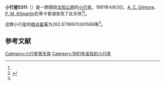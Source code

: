 {{Infobox planet
| bgcolour = #FFFFC0
| name = 5311
| symbol = 
| image = 
| caption = 
| discovery = yes
| discovery_ref = 
| discoverer = [[A._C._Gilmore|A. C. Gilmore]]、[[P._M._Kilmartin|P. M. Kilmartin]]
| discovery_site = [[蒂卡普湖|蒂卡普湖]] 
| discovered = 1981年4月3日
| designations = yes
| mp_name = 
| named_after = 
| alt_names = 
| mp_category = [[主带小行星|主带小行星]]
| orbit_ref = <ref name="a">[http://ssd.jpl.nasa.gov/sbdb.cgi?sstr=5311 5311] {{Wayback|url=http://ssd.jpl.nasa.gov/sbdb.cgi?sstr=5311 |date=20110609190939 }}，小行星數據庫瀏覽器（JPL Small-Body Database Browser）－[[美国国家航空航天局|美国国家航空航天局]]喷气推进实验室</ref>
| epoch = 2456400.5 (2013年4月18日更新)
| aphelion = {{convert|3.305045153871923|AU|km|3|abbr=on|lk=out}}
| perihelion = {{convert|2.778089528273199|AU|km|3|abbr=on}}
| semimajor = {{convert|3.041567341072561|AU|km|3|abbr=on}}
| eccentricity = 0.086625671
| period = 1937.512804 [[日|日]]<br />5.3[[儒略年|儒略年]]
| avg_speed = 
| inclination = 3.461980184960706
| asc_node = 227.4329797591304
| mean_anomaly = 
| arg_peri = 262.6798970261588
| satellites = 
| physical_characteristics = yes
| dimensions = 
| mass = 
| density = 
| surface_grav = 
| escape_velocity = 
| sidereal_day = 
| axial_tilt = 
| pole_ecliptic_lat = 
| pole_ecliptic_lon = 
| albedo = 
| temperatures= 
| temp_name1 = 
| mean_temp_1 = 
| max_temp_1 = 
| temp_name2 = 
| max_temp_2 = 
| spectral_type = 
| abs_magnitude = 262.6798970261588
}}

'''小行星5311'''（{{lang-en|5311}}）是一颗围绕[[太阳|太阳]][[公转|公转]]的[[小行星|小行星]]。1981年4月3日，[[A._C._Gilmore|A. C. Gilmore]]、[[P._M._Kilmartin|P. M. Kilmartin]]在蒂卡普湖发现了此天体<ref name="a" /><ref>{{cite news|title=小行星列表|url=http://cfa-www.harvard.edu/iau/lists/NumberedMPs.txt|accessdate=2013-07-08|newspaper=哈佛大学|archive-date=2008-05-17|archive-url=https://web.archive.org/web/20080517010638/http://cfa-www.harvard.edu/iau/lists/NumberedMPs.txt|dead-url=no}}</ref>。

这颗小行星的[[绝对星等|绝对星等]]为262.6798970261588等<ref name="a" />。

==参考文献==
{{reflist}}
{{Minor Planet Number|[[小行星5310|小行星5310]]|[[小行星5312|小行星5312]]}}

{{小天体}}

[[Category:小行星带天体|Category:小行星带天体]]
[[Category:1981年发现的小行星|Category:1981年发现的小行星]]

{{asteroid-stub}}